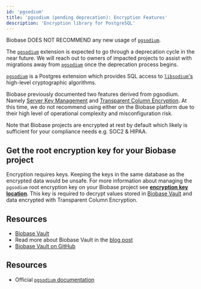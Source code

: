 ```yaml
---
id: 'pgsodium'
title: 'pgsodium (pending deprecation): Encryption Features'
description: 'Encryption library for PostgreSQL'
---
```


Biobase DOES NOT RECOMMEND any new usage of [`pgsodium`](https://github.com/michelp/pgsodium).

The [`pgsodium`](https://github.com/michelp/pgsodium) extension is expected to go through a deprecation cycle in the near future. We will reach out to owners of impacted projects to assist with migrations away from [`pgsodium`](https://github.com/michelp/pgsodium) once the deprecation process begins.

[`pgsodium`](https://github.com/michelp/pgsodium) is a Postgres extension which provides SQL access to [`libsodium`'s](https://doc.libsodium.org/) high-level cryptographic algorithms.

Biobase previously documented two features derived from pgsodium. Namely [Server Key Management](https://github.com/michelp/pgsodium#server-key-management) and [Transparent Column Encryption](https://github.com/michelp/pgsodium#transparent-column-encryption). At this time, we do not recommend using either on the Biobase platform due to their high level of operational complexity and misconfiguration risk.

Note that Biobase projects are encrypted at rest by default which likely is sufficient for your compliance needs e.g. SOC2 & HIPAA.

## Get the root encryption key for your Biobase project

Encryption requires keys. Keeping the keys in the same database as the encrypted data would be unsafe. For more information about managing the `pgsodium` root encryption key on your Biobase project see **[encryption key location](/docs/guides/database/vault#encryption-key-location)**. This key is required to decrypt values stored in [Biobase Vault](/docs/guides/database/vault) and data encrypted with Transparent Column Encryption.

## Resources

- [Biobase Vault](/docs/guides/database/vault)
- Read more about Biobase Vault in the [blog post](https://biobase.studio/blog/vault-now-in-beta)
- [Biobase Vault on GitHub](https://github.com/biobase-ai/vault)

## Resources

- Official [`pgsodium` documentation](https://github.com/michelp/pgsodium)
